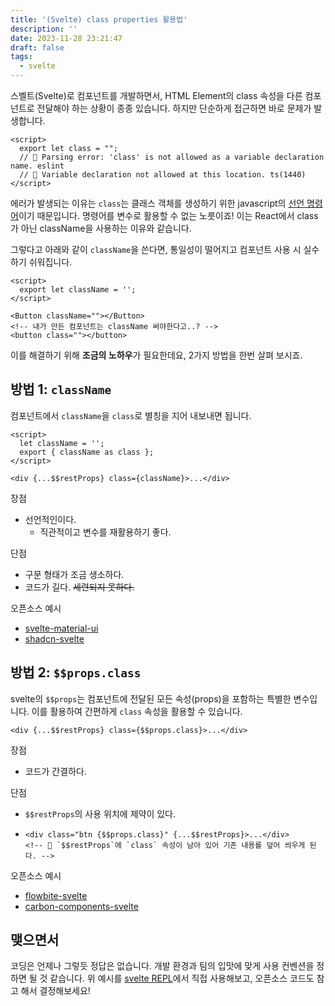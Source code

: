 ```yaml
---
title: '(Svelte) class properties 활용법'
description: ''
date: 2023-11-28 23:21:47
draft: false
tags:
  - svelte
---
```


스벨트(Svelte)로 컴포넌트를 개발하면서,
HTML Element의 class 속성을 다른 컴포넌트로 전달해야 하는 상황이 종종 있습니다.
하지만 단순하게 접근하면 바로 문제가 발생합니다.

```svelte
<script>
  export let class = "";
  // 🚨 Parsing error: 'class' is not allowed as a variable declaration name. eslint
  // 🚨 Variable declaration not allowed at this location. ts(1440)
</script>
```

에러가 발생되는 이유는 `class`는 클래스 객체를 생성하기 위한 javascript의 [선언 명령어](https://developer.mozilla.org/ko/docs/Web/JavaScript/Reference/Statements/class)이기 때문입니다. 명령어를 변수로 활용할 수 없는 노릇이죠! 이는 React에서 class가 아닌 className을 사용하는 이유와 같습니다.

그렇다고 아래와 같이 `className`을 쓴다면, 통일성이 떨어지고 컴포넌트 사용 시 실수하기 쉬워집니다.

```svelte
<script>
  export let className = '';
</script>

<Button className=""></Button>
<!-- 내가 만든 컴포넌트는 className 써야한다고..? -->
<button class=""></button>
```

이를 해결하기 위해 **조금의 노하우**가 필요한데요, 2가지 방법을 한번 살펴 보시죠.

## 방법 1: `className`

컴포넌트에서 `className`을 `class`로 별칭을 지어 내보내면 됩니다.

```svelte
<script>
  let className = '';
  export { className as class };
</script>

<div {...$$restProps} class={className}>...</div>
```

장점

- 선언적인이다.
  - 직관적이고 변수를 재활용하기 좋다.

단점

- 구문 형태가 조금 생소하다.
- 코드가 길다. ~~세련되지 못하다.~~

오픈소스 예시

- [svelte-material-ui](https://github.com/hperrin/svelte-material-ui/blob/4d68905acde0d885a44143738246a7a3d2588bba/packages/button/src/Button.svelte#L97-L98)
- [shadcn-svelte](https://github.com/huntabyte/shadcn-svelte/blob/main/apps/www/src/lib/registry/default/ui/button/button.svelte)

## 방법 2: `$$props.class`

svelte의 `$$props`는 컴포넌트에 전달된 모든 속성(props)을 포함하는 특별한 변수입니다.
이를 활용하여 간편하게 `class` 속성을 활용할 수 있습니다.

```svelte
<div {...$$restProps} class={$$props.class}>...</div>
```

장점

- 코드가 간결하다.

단점

- `$$restProps`의 사용 위치에 제약이 있다.
- ```svelte
  <div class="btn {$$props.class}" {...$$restProps}>...</div>
  <!-- 🚨 `$$restProps`에 `class` 속성이 남아 있어 기존 내용를 덮어 씌우게 된다. -->
  ```

오픈소스 예시

- [flowbite-svelte](https://github.com/themesberg/flowbite-svelte/blob/de4682ef7ad4359e68b435252efc4efc37f25867/src/lib/buttons/Button.svelte#L106-L138)
- [carbon-components-svelte](https://github.com/carbon-design-system/carbon-components-svelte/blob/6c9cf9e043b3c963a257a28fa8dd29c8acd4b2ce/src/Button/Button.svelte#L97-L125)

## 맺으면서

코딩은 언제나 그렇듯 정답은 없습니다.
개발 환경과 팀의 입맛에 맞게 사용 컨벤션을 정하면 될 것 같습니다. 위 예시를 [svelte REPL](https://svelte.dev/repl/4fb8404156a34bb4b9bc2416abf6cd7b?version=4.2.7)에서 직접 사용해보고, 오픈소스 코드도 참고 해서 결정해보세요!
